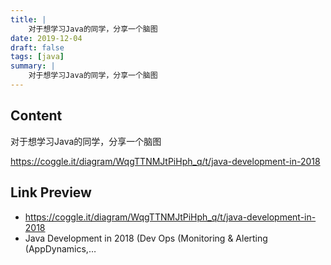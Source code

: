 ```yaml
---
title: |
    对于想学习Java的同学，分享一个脑图
date: 2019-12-04
draft: false
tags: [java]
summary: |
    对于想学习Java的同学，分享一个脑图
---
```


## Content

对于想学习Java的同学，分享一个脑图

https://coggle.it/diagram/WqgTTNMJtPiHph_q/t/java-development-in-2018

## Link Preview

- https://coggle.it/diagram/WqgTTNMJtPiHph_q/t/java-development-in-2018
- Java Development in 2018 (Dev Ops (Monitoring & Alerting (AppDynamics,…
